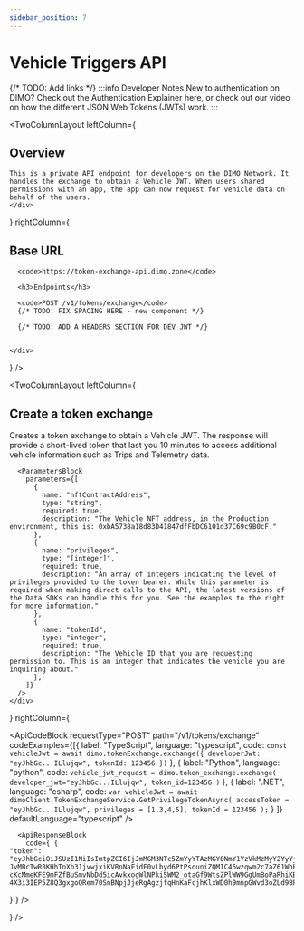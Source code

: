 ```yaml
---
sidebar_position: 7
---
```



# Vehicle Triggers API

{/* TODO: Add links */}
:::info Developer Notes
New to authentication on DIMO? Check out the Authentication Explainer here, or
check out our video on how the different JSON Web Tokens (JWTs) work.
:::

<TwoColumnLayout
  leftColumn={
    <div>
      <h2>Overview</h2>

    This is a private API endpoint for developers on the DIMO Network. It handles the exchange to obtain a Vehicle JWT. When users shared permissions with an app, the app can now request for vehicle data on behalf of the users.
    </div>
  }
  rightColumn={
    <div>
     <h2>Base URL</h2>

      <code>https://token-exchange-api.dimo.zone</code>

      <h3>Endpoints</h3>

      <code>POST /v1/tokens/exchange</code>
      {/* TODO: FIX SPACING HERE - new component */}

      {/* TODO: ADD A HEADERS SECTION FOR DEV JWT */}


    </div>
  }
/>

<TwoColumnLayout
  leftColumn={
    <div>
      <h2>Create a token exchange</h2>
      Creates a token exchange to obtain a Vehicle JWT. The response will provide a short-lived token that last you 10 minutes to access additional vehicle information such as Trips and Telemetry data.

      <ParametersBlock
        parameters={[
          {
            name: "nftContractAddress",
            type: "string",
            required: true,
            description: "The Vehicle NFT address, in the Production environment, this is: 0xbA5738a18d83D41847dfFbDC6101d37C69c9B0cF."
          },
          {
            name: "privileges",
            type: "[integer]",
            required: true,
            description: "An array of integers indicating the level of privileges provided to the token bearer. While this parameter is required when making direct calls to the API, the latest versions of the Data SDKs can handle this for you. See the examples to the right for more information."
          },
          {
            name: "tokenId",
            type: "integer",
            required: true,
            description: "The Vehicle ID that you are requesting permission to. This is an integer that indicates the vehicle you are inquiring about."
          },
        ]}
      />
    </div>
  }
  rightColumn={
    <div>
      <ApiCodeBlock
        requestType="POST"
        path="/v1/tokens/exchange"
        codeExamples={[{
            label: "TypeScript",
            language: "typescript",
            code: `const vehicleJwt = await dimo.tokenExchange.exchange({
    developerJwt: "eyJhbGc...ILlujqw",
    tokenId: 123456
  })`
          },
          {
            label: "Python",
            language: "python",
            code: `vehicle_jwt_request = dimo.token_exchange.exchange(
    developer_jwt="eyJhbGc...ILlujqw",
    token_id=123456
  )`
          },
          {
            label: ".NET",
            language: "csharp",
            code: `var vehicleJwt = await dimoClient.TokenExchangeService.GetPrivilegeTokenAsync(
    accessToken = "eyJhbGc...ILlujqw",
    privileges = [1,3,4,5],
    tokenId = 123456
  );`
          }
        ]}
        defaultLanguage="typescript"
      />

      <ApiResponseBlock
        code={`{
    "token": "eyJhbGciOiJSUzI1NiIsImtpZCI6IjJmMGM3NTc5ZmYyYTAzMGY0NmY1YzVkMzMyY2YyYjMyMzkxMzIxZGIifQ.eyJjb250cmFjdF9hZGRyZXNzIjoiMHhiYTU3MzhhMThkODNkNDE4NDdkZmZiZGM2MTAxZDM3YzY5YzliMGNmIiwiZXhwIjoxNzA2MDM4MTI4LCJpYXQiOjE3MDYwMzc1MjgsImlzcyI6Imh0dHBzOi8vYXV0aC1yb2xlcy1yaWdodHMuZGltby56b25lIiwicHJpdmlsZWdlX2lkcyI6WzRdLCJzdWIiOiIweGJBNTczOGExOGQ4M0Q0MTg0N2RmRmJEQzYxMDFkMzdDNjljOUIwY0YvMjE5NTciLCJ0b2tlbl9pZCI6IjIxOTU3In0.0J3HIsNeG5-JvMBcTwR8KHhTnXb31jvwjxiKVRnNaFidE0vLbyd6PtPsouniZQMIC46wzqwm2c7aZ61WhPIx9p5TB-cKcMmeKFE9mFZfBuSmvNbDd5icAvkxogWlNPki5WM2_otaGf9WtsZPlWW9GgUmBoPaRhiKB3fX7TPROcn0tTjtVir9HJKnf2CMkDwTk9rZxer8eGB6ekBSJr1aDjdqlY6HRxF_azy_rWVdzB1Wd1He9KyB3HHr1qBk5XK8d_zTA-4X3i3IEP5Z8Q3gxgoQRem70SnBNpjJjeRgAgzjfqHnKaFcjhKlxWD0h9mnpGWvd3oZLd9BPqR3WyDUCA"
}`}
      />
    </div>
  }
/>
